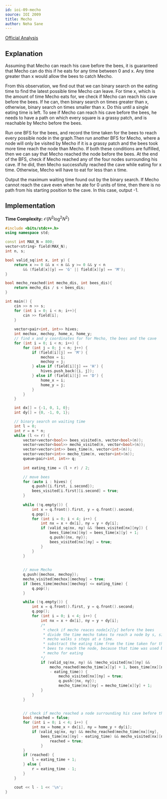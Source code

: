 ```yaml
---
id: ioi-09-mecho
source: IOI 2009
title: Mecho
author: Neha Sane
---
```

[Official Analysis](https://ioinformatics.org/files/ioi2009solutions.pdf#page=51)

## Explanation

Assuming that Mecho can reach his cave before the bees, it is guaranteed that Mecho 
can do this if he eats for any time between 0 and x. Any time greater than x would 
allow the bees to catch Mecho.

From this observation, we find out that we can binary search on the eating time to
find the latest possible time Mecho can leave. For time x, which is the amount of
time Mecho eats for, we check if Mecho can reach his cave before the bees. If he
can, then binary search on times greater than x, otherwise, binary search on times
smaller than x. Do this until a single eating time is left. To see if Mecho can 
reach his cave before the bees, he needs to have a path on which every square is a
grassy patch, and is reachable by Mecho before the bees. 

Run one BFS for the bees, and record the time taken for the bees to reach every 
possible node in the graph.Then run another BFS for Mecho, where a node will only
be visited by Mecho if it is a grassy patch and the bees took more time reach the
node than Mecho. If both these conditions are fulfilled, then we can say that Mecho
reached the node before the bees. At the end of the BFS, check if Mecho reached any
of the four nodes surrounding his cave. If he did, then Mecho successfully reached 
the cave while eating for x time. Otherwise, Mecho will have to eat for less than x 
time.

Output the maximum waiting time found out by the binary search. If Mecho cannot reach
the cave even when he ate for 0 units of time, then there is no path from his 
starting position to the cave. In this case, output -1.

## Implementation

**Time Complexity:** $\mathcal{O}(N^2\log^2N^2)$

<LanguageSection>
<CPPSection>

```cpp
#include <bits/stdc++.h>
using namespace std;

const int MAX_N = 800;
vector<string> field(MAX_N);
int n, s;

bool valid_sq(int x, int y) {
	return x >= 0 && x < n && y >= 0 && y < n
		&& (field[x][y] == 'G' || field[x][y] == 'M');
}

bool mecho_reached(int mecho_dis, int bees_dis){
	return mecho_dis / s < bees_dis;
}

int main() {
	cin >> n >> s;
	for (int i = 0; i < n; i++){
		cin >> field[i];
	}
	
	vector<pair<int, int>> hives;
	int mechox, mechoy, home_x, home_y;
	// find x and y coordinates for for Mecho, the bees and the cave
	for (int i = 0; i < n; i++) {
		for (int j = 0; j < n; j++) {
			if (field[i][j] == 'M') {
				mechox = i;
				mechoy = j;
			} else if (field[i][j] == 'H') {
				hives.push_back({i, j});
			} else if (field[i][j] == 'D') {
				home_x = i;
				home_y = j;
			}
		}
	}

	int dx[] = {-1, 0, 1, 0};
	int dy[] = {0, -1, 0, 1};

	// binary search on waiting time
	int l = 0;
	int r = n * n;
	while (l <= r) {
		vector<vector<bool>> bees_visited(n, vector<bool>(n));
		vector<vector<bool>> mecho_visited(n, vector<bool>(n));
		vector<vector<int>> bees_time(n, vector<int>(n));
		vector<vector<int>> mecho_time(n, vector<int>(n));
		queue<pair<int, int>> q;
		
		int eating_time = (l + r) / 2;

		// move bees
		for (auto i : hives) {
			q.push({i.first, i.second});
			bees_visited[i.first][i.second] = true;
		}
		
		while (!q.empty()) {
			int x = q.front().first, y = q.front().second;
			q.pop();
			for (int i = 0; i < 4; i++) {
				int nx = x + dx[i], ny = y + dy[i];
				if (valid_sq(nx, ny) && !bees_visited[nx][ny]) {
					bees_time[nx][ny] = bees_time[x][y] + 1;    
					q.push({nx, ny});
					bees_visited[nx][ny] = true;
				}
			}
		}
		
		
		// move Mecho
		q.push({mechox, mechoy});
		mecho_visited[mechox][mechoy] = true;
		if (bees_time[mechox][mechoy] <= eating_time) {
			q.pop();
		}

		while (!q.empty()) {
			int x = q.front().first, y = q.front().second;
			q.pop();
			for (int i = 0; i < 4; i++) {
				int nx = x + dx[i], ny = y + dy[i];
				/* 
				 * check if mecho reaces node[x][y] before the bees
				 * divide the time mecho takes to reach a node by s, since 
				 * mecho walks s steps at a time.
				 * substract the eating time from the time taken for the 
				 * bees to reach the node, because that time was used by 
				 * mecho for eating
				*/
				if (valid_sq(nx, ny) && !mecho_visited[nx][ny] && 
					mecho_reached(mecho_time[x][y] + 1, bees_time[nx][ny]
					- eating_time)) {
						mecho_visited[nx][ny] = true;
						q.push({nx, ny});
						mecho_time[nx][ny] = mecho_time[x][y] + 1;
				}
			}
		}
		

		// check if mecho reached a node surrounding his cave before the bees
		bool reached = false;
		for (int i = 0; i < 4; i++) {
			int nx = home_x + dx[i], ny = home_y + dy[i];
			if (valid_sq(nx, ny) && mecho_reached(mecho_time[nx][ny], 
				bees_time[nx][ny] - eating_time) && mecho_visited[nx][ny]) {
					reached = true;
				}
		}
		if (reached) {
			l = eating_time + 1;
		} else {
			r = eating_time - 1;
		}
	}

	cout << l - 1 << '\n';
}
```

</CPPSection>

</LanguageSection>
